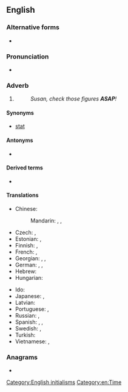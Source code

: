 ==English==

===Alternative forms===
* {{l|en|asap}}

===Pronunciation===
* {{IPA|/ˌeɪ.ɛs.eɪˈpi/|/ˈeɪ.sæp/|lang=en}}

===Adverb===
{{en-adv|-}}

# {{initialism of|as soon as possible|lang=en}}
#: ''Susan, check those figures '''ASAP'''!''

====Synonyms====
* [[stat#Etymology 1|stat]]

====Antonyms====
* {{l|en|at leisure}}

====Derived terms====
* {{l|en|WRASAP}}

====Translations====
{{trans-top|as soon as possible}}
* Chinese:
*: Mandarin: {{t+|cmn|盡快|sc=Hani}}, {{t+|cmn|尽快|tr=jìnkuài|sc=Hani}}, {{t+|cmn|及早|tr=jízǎo|sc=Hani}}
* Czech: {{t+|cs|ASAP}}, {{t|cs|co nejdřív}}
* Estonian: {{t+|et|asap}}, {{t+|et|ASAP}}
* Finnish: {{t|fi|asap}}, {{t+|fi|ASAP}}
* French: {{t+|fr|dès que possible}}, {{t+|fr|au plus vite}}
* Georgian: {{t|ka|რაც შეიძლება ჩქარა}}, {{t|ka|რაც შეიძლება სწრაფად}}, {{t|ka|რაც შეიძლება მალე}}
* German: {{t|de|so bald wie möglich}}, {{t|de|so schnell wie möglich}}, {{t+|de|schnellstmöglich}}
* Hebrew: {{t|he|בַּהֶקְדֵּם הָאֶפְשָׁרִי|tr=bahek'dém haef'sharí}}
* Hungarian: {{t|hu|amilyen hamar csak lehetséges}}
{{trans-mid}}
* Ido: {{t|io|tam balde kam posibla}}
* Japanese: {{t+|ja|大至急|tr=daishikyuu}}, {{t|ja|なるべく早く|tr=narubekuhayaku}}
* Latvian: {{t|lv|cik vien drīz iespējams}}
* Portuguese: {{t|pt|[[o]] [[mais]] [[rápido]] [[possível]]}}, {{t|pt|o quanto antes}}
* Russian: {{t|ru|как мо́жно скоре́е}}, {{t|ru|как мо́жно быстре́е}}
* Spanish: {{t|es|[[lo]] [[mas]] [[rápido]] [[posible]]}}, {{t|es|lo antes posible}}, {{t|es|cuanto antes}}
* Swedish: {{t+|sv|snarast}}, {{t|sv|så snart som möjligt}}
* Turkish: {{t+|tr|bir an önce}}
* Vietnamese: {{t|vi|sớm nhất có thể}}, {{t|vi|càng sớm càng tốt}}
{{trans-bottom}}

===Anagrams===
* {{anagrams|en|a=aaps|AAPS|AAPs|APAs|PaaS|sapa}}

[[Category:English initialisms]]
[[Category:en:Time]]